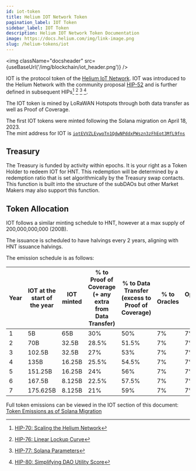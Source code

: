```yaml
---
id: iot-token
title: Helium IOT Network Token
pagination_label: IOT Token
sidebar_label: IOT Token
description: Helium IOT Network Token Documentation
image: https://docs.helium.com/img/link-image.png
slug: /helium-tokens/iot
---
```



<img className="docsheader" src={useBaseUrl('/img/blockchain/iot_header.png')} />

IOT is the protocol token of the [Helium IoT Network](/lorawan-on-helium). IOT was introduced to the
Helium Network with the community proposal
[HIP-52](https://github.com/helium/HIP/blob/main/0052-iot-dao.md) and is further defined in
subsequent HIPs[^1] [^2] [^3] [^4].

The IOT token is mined by LoRaWAN Hotspots through both data transfer as well as Proof of Coverage.

[^1]:
    [HIP-70: Scaling the Helium Network](https://github.com/helium/HIP/blob/main/0070-scaling-helium.md)

[^2]:
    [HIP-76: Linear Lockup Curve](https://github.com/helium/HIP/blob/main/0076-linear-lockup-curve.md)

[^3]: [HIP-77: Solana Parameters](https://github.com/helium/HIP/blob/main/0077-solana-parameters.md)
[^4]:
    [HIP-80: Simplifying DAO Utility Score](https://github.com/helium/HIP/blob/main/0080-simplifying-dao-utility-score.md)

The first IOT tokens were minted following the Solana migration on April 18, 2023.  
The mint address for IOT is
[`iotEVVZLEywoTn1QdwNPddxPWszn3zFhEot3MfL9fns`](https://explorer.solana.com/address/iotEVVZLEywoTn1QdwNPddxPWszn3zFhEot3MfL9fns)

## Treasury

The Treasury is funded by activity within epochs. It is your right as a Token Holder to redeem IOT
for HNT. This redemption will be determined by a redemption ratio that is set algorithmically by the
Treasury swap contacts. This function is built into the structure of the subDAOs but other Market
Makers may also support this function.

## Token Allocation

IOT follows a similar minting schedule to HNT, however at a max supply of 200,000,000,000 (200B).

The issuance is scheduled to have halvings every 2 years, aligning with HNT issuance halvings.

The emission schedule is as follows:

| Year | IOT at the start of the year | IOT minted | % to Proof of Coverage (+ any extra from Data Transfer) | % to Data Transfer (excess to Proof of Coverage) | % to Oracles | Operations Fund | veHNT Stakers |
| ---- | ---------------------------- | ---------- | ------------------------------------------------------- | ------------------------------------------------ | ------------ | --------------- | ------------- |
| 1    | 5B                           | 65B        | 30%                                                     | 50%                                              | 7%           | 7%              | 6%            |
| 2    | 70B                          | 32.5B      | 28.5%                                                   | 51.5%                                            | 7%           | 7%              | 6%            |
| 3    | 102.5B                       | 32.5B      | 27%                                                     | 53%                                              | 7%           | 7%              | 6%            |
| 4    | 135B                         | 16.25B     | 25.5%                                                   | 54.5%                                            | 7%           | 7%              | 6%            |
| 5    | 151.25B                      | 16.25B     | 24%                                                     | 56%                                              | 7%           | 7%              | 6%            |
| 6    | 167.5B                       | 8.125B     | 22.5%                                                   | 57.5%                                            | 7%           | 7%              | 6%            |
| 7    | 175.625B                     | 8.125B     | 21%                                                     | 59%                                              | 7%           | 7%              | 6%            |

Full token emissions can be viewed in the IOT section of this document:  
[Token Emissions as of Solana Migration](https://github.com/helium/HIP/blob/main/HIP-solana-parameters/token-emissions-as-of-solana-migration.pdf)

